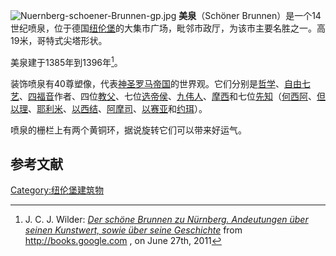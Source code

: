 [[File:Nuernberg-schoener-Brunnen-gp.jpg|thumbnail]]
'''美泉'''（Schöner Brunnen）是一个14世纪喷泉，位于德国[[纽伦堡|纽伦堡]]的大集市广场，毗邻市政厅，为该市主要名胜之一。高19米，哥特式尖塔形状。

美泉建于1385年到1396年<ref name=esp-nirn>J. C. J. Wilder: [http://books.google.com/books?id=uu9BAAAAcAAJ&dq=Der%20sch%C3%B6ne%20Brunnen%20zu%20N%C3%BCrnberg.%20Andeutungen%20%C3%BCber%20seinen%20Kunstwerk%2C%20sowie%20%C3%BCber%20seine%20Geschichte&pg=PT2#v=onepage&q&f=false ''Der schöne Brunnen zu Nürnberg. Andeutungen über seinen Kunstwert, sowie über seine Geschichte''] from http://books.google.com {{Wayback|url=http://books.google.com/ |date=20110222140054 }}, on June 27th, 2011{{de icon}}</ref>。

装饰喷泉有40尊塑像，代表[[神圣罗马帝国|神圣罗马帝国]]的世界观。它们分别是[[哲学|哲学]]、[[自由七艺|自由七艺]]、[[四福音|四福音]]作者、四位[[教父|教父]]、七位[[选帝侯|选帝侯]]、[[九伟人|九伟人]]、[[摩西|摩西]]和七位[[先知|先知]]（[[何西阿|何西阿]]、[[但以理|但以理]]、[[耶利米|耶利米]]、[[以西结|以西结]]、[[阿摩司|阿摩司]]、[[以赛亚|以赛亚]]和[[约珥|约珥]]）。

喷泉的栅栏上有两个黄铜环，据说旋转它们可以带来好运气。

==参考文献==
{{reflist}}

{{Coord|49|27|15.23|N|11|04|37.40|E|type:landmark_scale:2000_region:DE|display=title}}

[[Category:纽伦堡建筑物|Category:纽伦堡建筑物]]